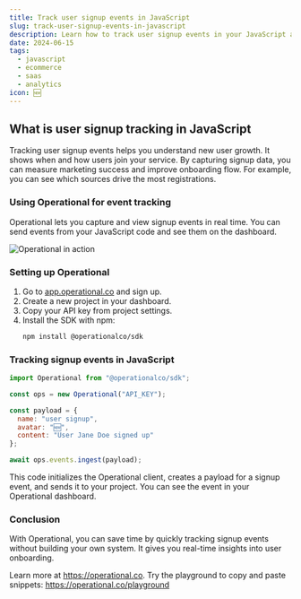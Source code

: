 ```yaml
---
title: Track user signup events in JavaScript
slug: track-user-signup-events-in-javascript
description: Learn how to track user signup events in your JavaScript application using Operational for better analytics and user onboarding insights.
date: 2024-06-15
tags:
  - javascript
  - ecommerce
  - saas
  - analytics
icon: 🆕
---
```


## What is user signup tracking in JavaScript

Tracking user signup events helps you understand new user growth. It shows when and how users join your service. By capturing signup data, you can measure marketing success and improve onboarding flow. For example, you can see which sources drive the most registrations.

### Using Operational for event tracking

Operational lets you capture and view signup events in real time. You can send events from your JavaScript code and see them on the dashboard.

![Operational in action](https://operational.co/images/misc/ops-usage.jpg)

### Setting up Operational

1. Go to [app.operational.co](https://app.operational.co) and sign up.
2. Create a new project in your dashboard.
3. Copy your API key from project settings.
4. Install the SDK with npm:
   ```bash
   npm install @operationalco/sdk
   ```

### Tracking signup events in JavaScript

```javascript
import Operational from "@operationalco/sdk";

const ops = new Operational("API_KEY");

const payload = {
  name: "user signup",
  avatar: "🆕",
  content: "User Jane Doe signed up"
};

await ops.events.ingest(payload);
```

This code initializes the Operational client, creates a payload for a signup event, and sends it to your project. You can see the event in your Operational dashboard.

### Conclusion

With Operational, you can save time by quickly tracking signup events without building your own system. It gives you real-time insights into user onboarding.

Learn more at https://operational.co. Try the playground to copy and paste snippets: https://operational.co/playground